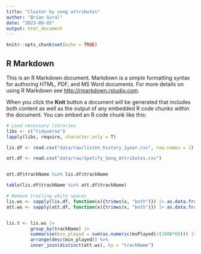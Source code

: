 ---
title: "Cluster by song attributes"
author: "Brian Gural"
date: "2023-09-05"
output: html_document
---

```{r setup, include=FALSE}
knitr::opts_chunk$set(echo = TRUE)
```

## R Markdown

This is an R Markdown document. Markdown is a simple formatting syntax for authoring HTML, PDF, and MS Word documents. For more details on using R Markdown see <http://rmarkdown.rstudio.com>.

When you click the **Knit** button a document will be generated that includes both content as well as the output of any embedded R code chunks within the document. You can embed an R code chunk like this:

```{r load libs}
# Load necessary libraries
libs <- c("tidyverse")
lapply(libs, require, character.only = T)
```

```{r load data}
lis.df <- read.csv("data/raw/listen_history_1year.csv", row.names = 1)

att.df <- read.csv("data/raw/Spotify_Song_Attributes.csv")


att.df$trackName %in% lis.df$trackName

table(lis.df$trackName %in% att.df$trackName)

```

```{r subset to top}
# Remove trailing white spaces
lis.ws <- sapply(lis.df, function(x){trimws(x, "both")}) |> as.data.frame()
att.ws <- sapply(att.df, function(x){trimws(x, "both")}) |> as.data.frame()


lis.t <- lis.ws |>
         group_by(trackName) |>
         summarise(min_played = sum(as.numeric(msPlayed)/(1000*60))) |> 
         arrange(desc(min_played)) %>%
         inner_join(distinct(att.ws), by = "trackName") 

```
